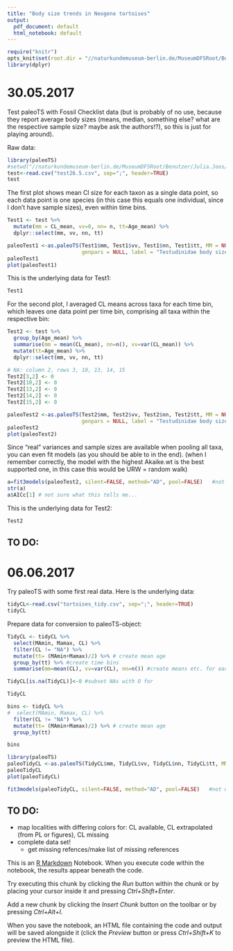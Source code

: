 ```yaml
---
title: "Body size trends in Neogene tortoises"
output:
  pdf_document: default
  html_notebook: default
---
```


```r
require("knitr")
opts_knit$set(root.dir = "//naturkundemuseum-berlin.de/MuseumDFSRoot/Benutzer/Julia.Joos/Eigene Dateien/MA")
library(dplyr)
```

# 30.05.2017
Test paleoTS with Fossil Checklist data (but is probably of no use, because they report average body sizes (means, median, something else? what are the respective sample size? maybe ask the authors!?), so this is just for playing around).

Raw data:
```r
library(paleoTS)
#setwd("//naturkundemuseum-berlin.de/MuseumDFSRoot/Benutzer/Julia.Joos/Eigene Dateien/MA")
test<-read.csv("test26.5.csv", sep=";", header=TRUE)
test
```


The first plot shows mean Cl size for each taxon as a single data point, so each data point is one species (in this case this equals one individual, since I don't have sample sizes), even within time bins.

```r
Test1 <- test %>%
  mutate(mm = CL_mean, vv=0, nn= n, tt=Age_mean) %>%
  dplyr::select(mm, vv, nn, tt)

paleoTest1 <-as.paleoTS(Test1$mm, Test1$vv, Test1$nn, Test1$tt, MM = NULL,
                        genpars = NULL, label = "Testudinidae body size evolution mode")
paleoTest1
plot(paleoTest1)
```

This is the underlying data for Test1:

```r
Test1
```

For the second plot, I averaged CL means across taxa for each time bin, which leaves one data point per time bin, comprising all taxa within the respective bin:

```r
Test2 <- test %>%
  group_by(Age_mean) %>%
  summarise(mm = mean(CL_mean), nn=n(), vv=var(CL_mean)) %>%
  mutate(tt=Age_mean) %>%
  dplyr::select(mm, vv, nn, tt)

# NA: column 2, rows 3, 10, 13, 14, 15
Test2[3,2] <- 0
Test2[10,2] <- 0
Test2[13,2] <- 0
Test2[14,2] <- 0
Test2[15,2] <- 0

paleoTest2 <-as.paleoTS(Test2$mm, Test2$vv, Test2$nn, Test2$tt, MM = NULL,
                        genpars = NULL, label = "Testudinidae body size evolution mode")
paleoTest2
plot(paleoTest2)
```
Since "real" variances and sample sizes are available when pooling all taxa, you can even fit models (as you should be able to in the end).
(when I remember correctly, the model with the highest Akaike.wt is the best supported one, in this case this would be URW = random walk)
```r
a=fit3models(paleoTest2, silent=FALSE, method="AD", pool=FALSE)   #not working with Test1, because no variances/sample sizes available, I guess
str(a)
a$AICc[1] # not sure what this tells me...
```




This is the underlying data for Test2:
```r
Test2
```


## TO DO:
\begin{itemize}
\item figure out if Checklist data is of any use (means? medians? sample size?) or see if authors can provide necessary data
\item do paleoTS analyses with FFB data set
\item read Hunt papers (see citations in Catalina's paper 2006, 2008, 2008, 2010; also 2015)
\item figure out how to implement phylogeny... well, figure out how to do paleoTS analyses with more than one taxon without pooling everything together (as in Test2)
\end{itemize}


# 06.06.2017
Try paleoTS with some first real data.
Here is the underlying data:

```r
tidyCL<-read.csv("tortoises_tidy.csv", sep=";", header=TRUE)
tidyCL

```

Prepare data for conversion to paleoTS-object:

```r
TidyCL <- tidyCL %>%
  select(MAmin, Mamax, CL) %>%
  filter(CL != "NA") %>%
  mutate(tt= (MAmin+Mamax)/2) %>% # create mean age
  group_by(tt) %>% #create time bins
  summarise(mm=mean(CL), vv=var(CL), nn=n()) #create means etc. for each time bin 

TidyCL[is.na(TidyCL)]<-0 #subset NAs with O for 

TidyCL

bins <- tidyCL %>%
#  select(MAmin, Mamax, CL) %>%
  filter(CL != "NA") %>%
  mutate(tt= (MAmin+Mamax)/2) %>% # create mean age
  group_by(tt)

bins

```



```r
library(paleoTS)
paleoTidyCL <-as.paleoTS(TidyCL$mm, TidyCL$vv, TidyCL$nn, TidyCL$tt, MM = NULL, genpars = NULL, label = "Testudinidae body size evolution mode")
paleoTidyCL
plot(paleoTidyCL)

fit3models(paleoTidyCL, silent=FALSE, method="AD", pool=FALSE)   #not working with Test1, because no variances/sample sizes available, I guess

```


## TO DO:
* map localities with differing colors for: CL available, CL extrapolated (from PL or figures), CL missing
* complete data set! 
  + get missing refences/make list of missing references



#######################################################################################################

This is an [R Markdown](http://rmarkdown.rstudio.com) Notebook. When you execute code within the notebook, the results appear beneath the code. 

Try executing this chunk by clicking the *Run* button within the chunk or by placing your cursor inside it and pressing *Ctrl+Shift+Enter*. 

Add a new chunk by clicking the *Insert Chunk* button on the toolbar or by pressing *Ctrl+Alt+I*.

When you save the notebook, an HTML file containing the code and output will be saved alongside it (click the *Preview* button or press *Ctrl+Shift+K* to preview the HTML file).
